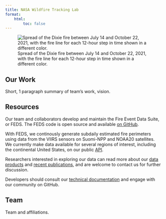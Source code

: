 ```yaml
---
title: NASA Wildfire Tracking Lab
format:
    html:
        toc: false
---
```


![Spread of the Dixie fire between July 14 and October 22, 2021, with the fire line for each 12-hour step in time shown in a different color.](images/dixie_feds.jpg)

## Our Work 

Short, 1 paragraph summary of team's work, vision. 

## Resources
Our team and collaborators develop and maintain the Fire Event Data Suite, or FEDS. The FEDS code is open source and available [on GitHub](https://github.com/Earth-Information-System/fireatlas). 

With FEDS, we continously generate subdaily estimated fire perimeters using data from the VIIRS sensors on Suomi-NPP and NOAA20 satellites. We currently make data available for several regions of interest, including the continental United States, on our public [API](mapping-fires.ipynb).

Researchers interested in exploring our data can read more about our [data products](data.qmd) and [recent publications](publications.qmd), and are welcome to contact us for further discussion. 

Developers should consult our [technical documentation](system_architecture.qmd) and engage with our community on GitHub.  



## Team
Team and affiliations. 


